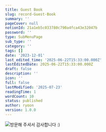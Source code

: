 ```yaml
---
title: Guest Book
slug: record-Guest-Book
summary: ''
pageCover: null
notionId: 21a1eb5c033780c790a4fca43e32047b
password: ''
type: SubMenuPage
sub_type: ''
category: ''
tags: []
date: '2023-12-01'
last_edited_time: '2025-06-22T15:33:00.000Z'
lastEditedDate: 2025-06-22T15:33:00.000Z
draft: false
description: ''
icon: ''
full: false
lastModified: '2025-07-23'
readingTime: 1
wordCount: 10
status: published
author: ryoon
version: 1.0.0
---
```


![방문해 주셔서 감사합니다 :)](https://prod-files-secure.s3.us-west-2.amazonaws.com/056ff9f5-a9ef-486f-8acb-9eef51d06a2d/ee7035c9-78ea-42ef-8449-e606256e6246/IMG_9224.jpeg?X-Amz-Algorithm=AWS4-HMAC-SHA256&X-Amz-Content-Sha256=UNSIGNED-PAYLOAD&X-Amz-Credential=ASIAZI2LB4666IDJSXL5%2F20250723%2Fus-west-2%2Fs3%2Faws4_request&X-Amz-Date=20250723T173242Z&X-Amz-Expires=3600&X-Amz-Security-Token=IQoJb3JpZ2luX2VjEPL%2F%2F%2F%2F%2F%2F%2F%2F%2F%2FwEaCXVzLXdlc3QtMiJGMEQCIFNp2nFhekxsgg47DldSze14PITCPIvT8f5QhszzfX47AiAbfvR1HZvPK8sWOcAXvv2qFyA%2FurPV0h8f9Azf%2FrIQhyr%2FAwgaEAAaDDYzNzQyMzE4MzgwNSIMIPdlMuc%2BSzBsdcCdKtwDuhjjXanxa1%2BqxJ%2Fz9nMXw%2B9W%2FteGXwUNVa9FBQy%2BD9cfLr5Ugc6cF6l3bMoPSfsDBJN07xsDXf4xKuzqY777XEwFZmHgmGtYQ0KsW6k44DW1VaRYpc8AvUnpGL1RBwbiqdHuQz1WBQMo0dFtYw%2BcuD82iIWo87kuM1shHr9NSOoYsZ7UKC8Cd6AvXOhQGVxOggWqXLQYz1THqYxqfV3m5AjYVYoqv966j6qmgTzVAwtA7XhuQwkqr9CFcav1XVX5QUuAPL3zD%2FiA5oPUacMOVA2v5MeN9nvZYyK2UFiwdzL6dUtk7Vi44Uoanrc6x7N2aRQU5tAizcwRP3THGH3y2syxq32reGEtMfCmM3m1ZhHYL2Z9S0VMydNR0dojZiN13dT3EI38zNJY9DXMM%2FtKutgh5u3VrOgVlaPITKc8UIGRNdHHCil82Xo2Ngm4vSU64oH0BrCnZYBvyaK7jPiQajLof6u2Mq267bL%2F2eFx1shrxTzVNv2L1bhiGC3pYpEwVZmt90CLOsX8qSxJmGIIZB5DUBAym%2FqfNure%2ByslwOWjCKbKyl6kqVtGnuE32c87JTo70SyLnZEUjNQ%2BhIfhKbV089riwYTPI%2FtPGbth3b0NkWuwpShSPGMmPgYwhLWExAY6pgF%2FfU0FNjW0YJWxsTsi0NEsbgXHm4zmzNhipbYy2t0gjsNiYr4VhXPWZZwiuuorEY%2BHxmNJBLHvAkhBB7gqdsksoDPViU95h1TK3gpepGfrXEELYM%2B6GpcTxEbpbN7FJNcpooX6HPsC3bIEuvcnQZJrfB%2BhPbV6VUf%2BYWNEWvBu98rHwACUBBGyHd4tv5ugXWqODThxR8aYvLfB5FRTFqJNNQL7QjEo&X-Amz-Signature=a1151898e20d2f48ebbf3157c9065e27000db5a1378f9634235ed924b3409291&X-Amz-SignedHeaders=host&x-amz-checksum-mode=ENABLED&x-id=GetObject)


    


